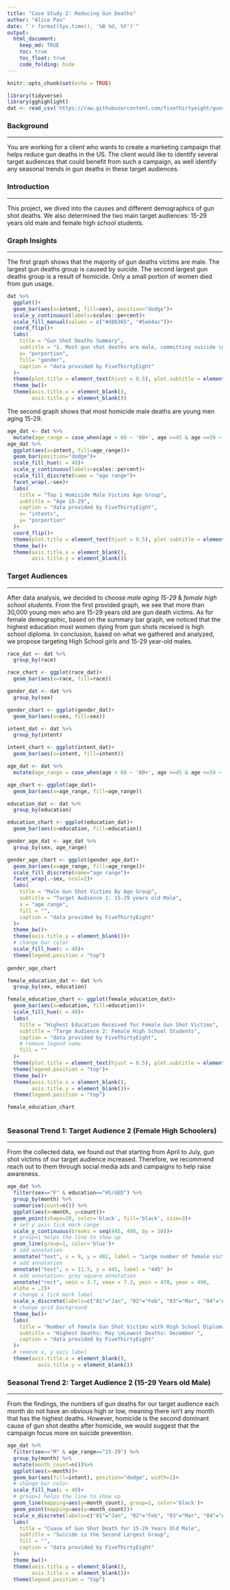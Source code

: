 ```yaml
---
title: "Case Study 2: Reducing Gun Deaths"
author: "Alice Pao"
date: "`r format(Sys.time(), '%B %d, %Y')`"
output: 
  html_document:
    keep_md: TRUE
    toc: true
    toc_float: true
    code_folding: hide
---
```


```r
knitr::opts_chunk$set(echo = TRUE)
```

```r
library(tidyverse)
library(gghighlight)
dat <- read_csv('https://raw.githubusercontent.com/fivethirtyeight/guns-data/master/full_data.csv')
```

### Background
***
You are working for a client who wants to create a marketing campaign that helps reduce gun deaths in the US. The client would like to identify several target audiences that could benefit from such a campaign, as well identify any seasonal trends in gun deaths in these target audiences.

### Introduction 
***
This project, we dived into the causes and different demographics of gun shot deaths. We also determined the two main target audiences: 15-29 years old male and female high school students. 

### Graph Insights
***
The first graph shows that the majority of gun deaths victims are male. The largest gun deaths group is caused by suicide. The second largest gun deaths group is a result of homicide. Only a small portion of women died from gun usage. 

```r
dat %>% 
  ggplot()+
  geom_bar(aes(x=intent, fill=sex), position="dodge")+
  scale_y_continuous(labels=scales::percent)+
  scale_fill_manual(values = c("#d8b365", "#5ab4ac"))+
  coord_flip()+
  labs(
    title = "Gun Shot Deaths Summary", 
    subtitle = "1. Most gun shot deaths are male, committing suicide \n2. Second gun shot deaths group is homicide \n3. Women are less likely to become gun shot victims", 
    y= "porportion", 
    fill= "gender", 
    caption = "data provided by FiveThirtyEight"
  )+
  theme(plot.title = element_text(hjust = 0.5), plot.subtitle = element_text(hjust = 0.5))+
  theme_bw()+
  theme(axis.title.x = element_blank(),
        axis.title.y = element_blank())


```

The second graph shows that most homicide male deaths are young men aging 15-29.

```r
age_dat <- dat %>% 
  mutate(age_range = case_when(age > 60 ~ '60+', age >=45 & age <=59 ~ '45-59', age>=30 & age <=44 ~ '30-44', age>=15 & age<=29 ~ '15-29', age>=0 & age<=14 ~ '0-14'))
age_dat %>% 
  ggplot(aes(x=intent, fill=age_range))+
  geom_bar(position="dodge")+
  scale_fill_hue(c = 40)+
  scale_y_continuous(labels=scales::percent)+
  scale_fill_discrete(name = "age range")+
  facet_wrap(.~sex)+
  labs(
    title = "Top 1 Homicide Male Victims Age Group", 
    subtitle = "Age 15-29", 
    caption = "data provided by FiveThirtyEight", 
    x= "intents", 
    y= "porportion"
  )+
  coord_flip()+
  theme(plot.title = element_text(hjust = 0.5), plot.subtitle = element_text(hjust = 0.5))+
  theme_bw()+
  theme(axis.title.x = element_blank(),
        axis.title.y = element_blank())


```

### Target Audiences
***
After data analysis, we decided to choose _male aging 15-29_ & _female high school students_. 
From the first provided graph, we see that more than 30,000 young men who are 15-29 years old are gun death victims. 
As for female demographic, based on the summary bar graph, we noticed that the highest education most women dying from gun shots received is high school diploma. 
In conclusion, based on what we gathered and analyzed, we propose targeting High School girls and 15-29 year-old males. 

```r
race_dat <- dat %>% 
  group_by(race)

race_chart <- ggplot(race_dat)+
  geom_bar(aes(x=race, fill=race))
```


```r
gender_dat <- dat %>% 
  group_by(sex)

gender_chart <- ggplot(gender_dat)+
  geom_bar(aes(x=sex, fill=sex))
```


```r
intent_dat <- dat %>% 
  group_by(intent)

intent_chart <- ggplot(intent_dat)+
  geom_bar(aes(x=intent, fill=intent))
```


```r
age_dat <- dat %>% 
  mutate(age_range = case_when(age > 60 ~ '60+', age >=45 & age <=59 ~ '45-59', age>=30 & age <=44 ~ '30-44', age>=15 & age<=29 ~ '15-29', age>=0 & age<=14 ~ '0-14'))

age_chart <- ggplot(age_dat)+
  geom_bar(aes(x=age_range, fill=age_range))
```


```r
education_dat <- dat %>% 
  group_by(education)

education_chart <- ggplot(education_dat)+
  geom_bar(aes(x=education, fill=education))
```


```r
gender_age_dat <- age_dat %>% 
  group_by(sex, age_range)

gender_age_chart <- ggplot(gender_age_dat)+
  geom_bar(aes(x=age_range, fill=age_range))+
  scale_fill_discrete(name="age range")+
  facet_wrap(.~sex, ncol=2)+
  labs(
    title = "Male Gun Shot Victims By Age Group", 
    subtitle = "Target Audience 1: 15-29 years old Male", 
    x = "age range", 
    fill = "", 
    caption = "data provided by FiveThirtyEight"
  )+
  theme_bw()+
  theme(axis.title.y = element_blank())+
  # change bar color 
  scale_fill_hue(c = 40)+
  theme(legend.position = "top")
  
gender_age_chart

```


```r
female_education_dat <- dat %>% 
  group_by(sex, education)

female_education_chart <- ggplot(female_education_dat)+
  geom_bar(aes(x=education, fill=education))+
  scale_fill_hue(c = 40)+
  labs(
    title = "Highest Education Received for Female Gun Shot Victims", 
    subtitle = "Targe Audience 2: Female High School Students", 
    caption = "data provided by FiveThirtyEight", 
    # remove legend name 
    fill = ""
  )+
  theme(plot.title = element_text(hjust = 0.5), plot.subtitle = element_text(hjust = 0.5))+
  theme(legend.position = "top")+
  theme_bw()+
  theme(axis.title.x = element_blank(),
        axis.title.y = element_blank())+
  theme(legend.position = "top")

female_education_chart



```

### Seasonal Trend 1: Target Audience 2 (Female High Schoolers)
***
From the collected data, we found out that starting from April to July, gun shot victims of our target audience increased. Therefore, we recommend reach out to them through social media ads and campaigns to help raise awareness. 
```r

age_dat %>% 
  filter(sex=="F" & education=="HS/GED") %>% 
  group_by(month) %>% 
  summarise(count=n()) %>% 
  ggplot(aes(x=month, y=count))+
  geom_point(shape=20, color='black', fill='black', size=3)+
  # set y axis tick mark range
  scale_y_continuous(breaks = seq(445, 490, by = 10))+
  # group=1 helps the line to show up 
  geom_line(group=1, color='blue')+
  # add annotation
  annotate("text", x = 9, y = 482, label = "Large number of female victims\n are from May to July")+
  # add annotation
  annotate("text", x = 11.5, y = 445, label = "445" )+
  # add annotation: grey square annotation 
  annotate("rect", xmin = 3.7, xmax = 7.3, ymin = 470, ymax = 490,
  alpha = .2)+
  # change x tick mark label
  scale_x_discrete(labels=c("01"="Jan", "02"="Feb", "03"="Mar", "04"="Apr", "05"="May", "06"="Jun", "07"="Jul", "08"="Aug", "09"="Sep", "10"="Oct", "11"="Nov", "12"="Dec"))+
  # change grid background
  theme_bw()+
  labs(
    title = "Number of Female Gun Shot Victims with High School Diploma Each Month", 
    subtitle = "Highest Deaths: May \nLowest Deaths: December ", 
    caption = "data provided by FiveThirtyEight"
  )+
  # remove x, y axis label
  theme(axis.title.x = element_blank(),
          axis.title.y = element_blank())


```

### Seasonal Trend 2: Target Audience 2 (15-29 Years old Male)
***
From the findings, the numbers of gun deaths for our target audience each month do not have an obvious high or low, meaning there isn't any month that has the highest deaths. However, homicide is the second dominant cause of gun shot deaths after homicide, we would suggest that the campaign focus more on suicide prevention. 
```r
age_dat %>% 
  filter(sex=="M" & age_range=="15-29") %>% 
  group_by(month) %>% 
  mutate(month_count=n())%>% 
  ggplot(aes(x=month))+
  geom_bar(aes(fill=intent), position="dodge", width=1)+
  # change bar color
  scale_fill_hue(c = 40)+
  # group=1 helps the line to show up 
  geom_line(mapping=aes(y=month_count), group=1, color='black')+
  geom_point(mapping=aes(y=month_count))+
  scale_x_discrete(labels=c("01"="Jan", "02"="Feb", "03"="Mar", "04"="Apr", "05"="May", "06"="Jun", "07"="Jul", "08"="Aug", "09"="Sep", "10"="Oct", "11"="Nov", "12"="Dec"))+
  labs(
    title = "Cuase of Gun Shot Death for 15-29 Years Old Male", 
    subtitle = "Suicide is the Second Largest Group", 
    fill = "", 
    caption = "data provided by FiveThirtyEight"
  )+
  theme_bw()+
  theme(axis.title.y = element_blank(), 
        axis.title.x = element_blank())+
  theme(legend.position = "top")
```



